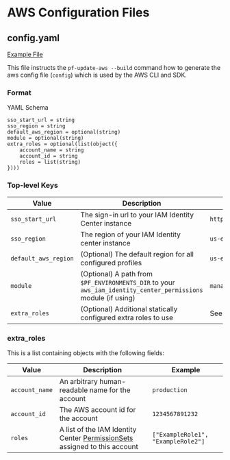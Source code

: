 # AWS Configuration Files

## config.yaml

[Example File](https://github.com/Panfactum/stack/tree/__PANFACTUM_VERSION_EDGE__/packages/reference/.aws/config.yaml)

This file instructs the `pf-update-aws --build` command how to generate the aws config file (`config`) which is used
by the AWS CLI and SDK.

### Format

YAML Schema

```hcl
sso_start_url = string
sso_region = string
default_aws_region = optional(string)
module = optional(string)
extra_roles = optional(list(object({
    account_name = string
    account_id = string
    roles = list(string)
})))
```

### Top-level Keys

| Value                | Description                                                                                                   | Example                                                 |
| -------------------- | ------------------------------------------------------------------------------------------------------------- | ------------------------------------------------------- |
| `sso_start_url`      | The sign-in url to your IAM Identity Center instance                                                          | `https://panfactum.awsapps.com/start`                   |
| `sso_region`         | The region of your IAM Identity center instance                                                               | `us-east-2`                                             |
| `default_aws_region` | (Optional) The default region for all configured profiles                                                     | `us-east-2`                                             |
| `module`             | (Optional) A path from `$PF_ENVIRONMENTS_DIR` to your `aws_iam_identity_center_permissions` module (if using) | `management/global/aws_iam_identity_center_permissions` |
| `extra_roles`        | (Optional) Additional statically configured extra roles to use                                                | See below                                               |

### extra\_roles

This is a list containing objects with the following fields:

| Value          | Description                                                                                                                                                       | Example                            |
| -------------- | ----------------------------------------------------------------------------------------------------------------------------------------------------------------- | ---------------------------------- |
| `account_name` | An arbitrary human-readable name for the account                                                                                                                  | `production`                       |
| `account_id`   | The AWS account id for the account                                                                                                                                | `1234567891232`                    |
| `roles`        | A list of the IAM Identity Center [PermissionSets](https://docs.aws.amazon.com/singlesignon/latest/userguide/permissionsetsconcept.html) assigned to this account | `["ExampleRole1", "ExampleRole2"]` |
